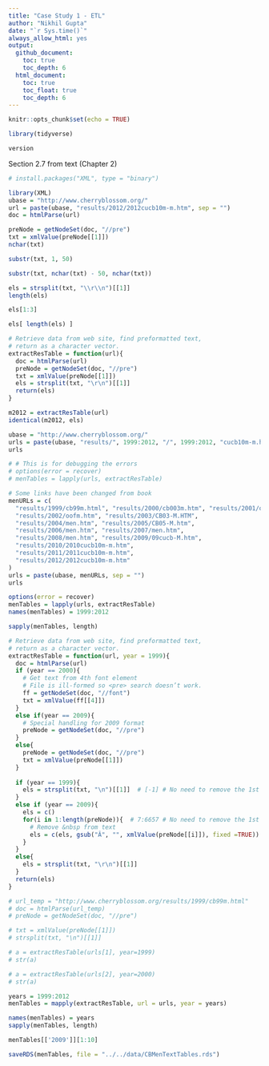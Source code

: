 ```yaml
---
title: "Case Study 1 - ETL"
author: "Nikhil Gupta"
date: "`r Sys.time()`"
always_allow_html: yes
output:
  github_document:
    toc: true
    toc_depth: 6
  html_document:
    toc: true
    toc_float: true
    toc_depth: 6
---
```


```r
knitr::opts_chunk$set(echo = TRUE)
```

```r
library(tidyverse)
```

```r
version
```

Section 2.7 from text (Chapter 2)

```r
# install.packages("XML", type = "binary")
```

```r
library(XML)
ubase = "http://www.cherryblossom.org/"
url = paste(ubase, "results/2012/2012cucb10m-m.htm", sep = "")
doc = htmlParse(url)
```

```r
preNode = getNodeSet(doc, "//pre")
txt = xmlValue(preNode[[1]])
nchar(txt)
```

```r
substr(txt, 1, 50)
```

```r
substr(txt, nchar(txt) - 50, nchar(txt))
```


```r
els = strsplit(txt, "\\r\\n")[[1]]
length(els)
```

```r
els[1:3]
```

```r
els[ length(els) ]
```

```r
# Retrieve data from web site, find preformatted text,
# return as a character vector.
extractResTable = function(url){
  doc = htmlParse(url)
  preNode = getNodeSet(doc, "//pre")
  txt = xmlValue(preNode[[1]])
  els = strsplit(txt, "\r\n")[[1]]
  return(els)
}
```

```r
m2012 = extractResTable(url)
identical(m2012, els)
```

```r
ubase = "http://www.cherryblossom.org/"
urls = paste(ubase, "results/", 1999:2012, "/", 1999:2012, "cucb10m-m.htm", sep = "")
urls
```


```r
# # This is for debugging the errors
# options(error = recover)
# menTables = lapply(urls, extractResTable)
```

```r
# Some links have been changed from book
menURLs = c(
  "results/1999/cb99m.html", "results/2000/cb003m.htm", "results/2001/oof_m.html",
  "results/2002/oofm.htm", "results/2003/CB03-M.HTM",
  "results/2004/men.htm", "results/2005/CB05-M.htm",
  "results/2006/men.htm", "results/2007/men.htm",
  "results/2008/men.htm", "results/2009/09cucb-M.htm",
  "results/2010/2010cucb10m-m.htm",
  "results/2011/2011cucb10m-m.htm",
  "results/2012/2012cucb10m-m.htm"
)
urls = paste(ubase, menURLs, sep = "")
urls
```

```r
options(error = recover)
menTables = lapply(urls, extractResTable)
names(menTables) = 1999:2012
```

```r
sapply(menTables, length)
```


```r
# Retrieve data from web site, find preformatted text,
# return as a character vector.
extractResTable = function(url, year = 1999){
  doc = htmlParse(url)
  if (year == 2000){
    # Get text from 4th font element
    # File is ill-formed so <pre> search doesn’t work.
    ff = getNodeSet(doc, "//font")
    txt = xmlValue(ff[[4]])
  }
  else if(year == 2009){
    # Special handling for 2009 format
    preNode = getNodeSet(doc, "//pre")
  }
  else{
    preNode = getNodeSet(doc, "//pre")
    txt = xmlValue(preNode[[1]])
  }
  
  if (year == 1999){
    els = strsplit(txt, "\n")[[1]]  # [-1] # No need to remove the 1st line
  }
  else if (year == 2009){
    els = c()
    for(i in 1:length(preNode)){  # 7:6657 # No need to remove the 1st few and last couple of lines for now
      # Remove &nbsp from text
      els = c(els, gsub("Â", "", xmlValue(preNode[[i]]), fixed =TRUE))
    }
  }
  else{
    els = strsplit(txt, "\r\n")[[1]]
  }
  return(els)
}
```


```r
# url_temp = "http://www.cherryblossom.org/results/1999/cb99m.html"
# doc = htmlParse(url_temp)
# preNode = getNodeSet(doc, "//pre")
```

```r
# txt = xmlValue(preNode[[1]])
# strsplit(txt, "\n")[[1]]
```

```r
# a = extractResTable(urls[1], year=1999)
# str(a)
```

```r
# a = extractResTable(urls[2], year=2000)
# str(a)
```

```r
years = 1999:2012
menTables = mapply(extractResTable, url = urls, year = years)
```


```r
names(menTables) = years
sapply(menTables, length)
```

```r
menTables[['2009']][1:10]
```

```r
saveRDS(menTables, file = "../../data/CBMenTextTables.rds")
```





```r
```


```r
```


```r
```


```r
```


```r
```

